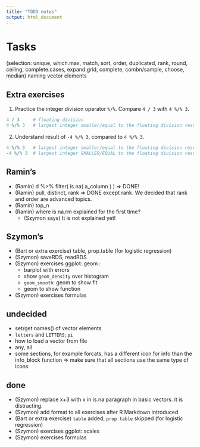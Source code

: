```yaml
---
title: "TODO notes"
output: html_document
---
```


# Tasks

 (selection: unique, which.max, match, sort, order, duplicated, rank, round, ceiling, complete.cases, expand.grid, complete, combn/sample, choose, median)
naming vector elements

## Extra exercises

1. Practice the integer division operator `%/%`. Compare `4 / 3` with `4 %/% 3`. 

```r
4 / 3     # floating division
4 %/% 3   # largest integer smaller/equal to the floating division result
```

2. Understand result of `-4 %/% 3`, compared to `4 %/% 3`.

```r
4 %/% 3   # largest integer smaller/equal to the floating division result
-4 %/% 3  # largest integer SMALLER/EQUAL to the floating division result
```

## Ramin's

- (Ramin) d %>% filter( is.na( a_column ) ) => DONE!
- (Ramin) pull, distinct, rank => DONE except rank. We decided that rank and order are advanced topics. 
- (Ramin) top_n
- (Ramin) where is na.rm explained for the first time? 
    - (Szymon says) It is not explained yet!

## Szymon's

- (Bart or extra exercise) table, prop.table (for logistic regression)
- (Szymon) saveRDS, readRDS
- (Szymon) exercises ggplot::geom :
  - barplot with errors
  - show `geom_density` over histogram
  - `geom_smooth`: geom to show fit
  - geom to show function
- (Szymon) exercises formulas

## undecided

- set/get names() of vector elements
- `letters` and `LETTERS`; `pi`
- how to load a vector from file
- any, all
- some sections, for example forcats, has a different icon for info than the info_block function
		=> make sure that all sections use the same type of icons

## done

- (Szymon) replace x+3 with x in is.na paragraph in basic vectors. it is distracting.
- (Szymon) add format to all exercises after R Markdown introduced
- (Bart or extra exercise) `table` added, `prop.table` skipped (for logistic regression)
- (Szymon) exercises ggplot::scales
- (Szymon) exercises formulas

